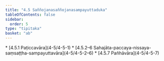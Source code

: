 ```yaml
---
title: "4.5 Saññojanasaññojanasampayuttaduka"
tableOfContents: false
sidebar:
  order: 5
type: "tipitaka"
basket: "ab"
---
```



<DynamicBreadcrumb />



<TableOfContents>
* [4.5.1 Paṭiccavāra](4-5/4-5-1)
* [4.5.2–6 Sahajāta-paccaya-nissaya-saṃsaṭṭha-sampayuttavāra](4-5/4-5-2–6)
* [4.5.7 Pañhāvāra](4-5/4-5-7)
</TableOfContents>